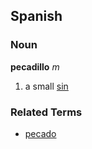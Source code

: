 == Spanish ==
=== Noun ===
'''pecadillo''' ''m''
# a small [[sin]]

=== Related Terms ===
*[[pecado]]